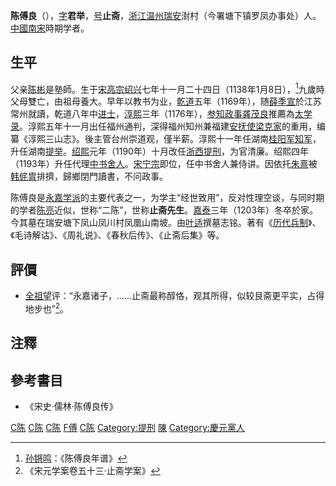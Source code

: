 '''陈傅良'''（{{bd|1137年||1203年||catIdx=C,陈}}），[[表字|字]]'''君举'''，[[号|号]]'''止斋'''，[[浙江|浙江]][[温州|温州]][[瑞安|瑞安]]湗村（今署塘下镇罗凤办事处）人。[[中國|中國]][[南宋|南宋]]時期学者。

==生平==
父亲[[陈彬|陈彬]]是塾師。生于[[宋高宗|宋高宗]][[绍兴|绍兴]]七年十一月二十四日（1138年1月8日），<ref>[[孙锵鸣|孙锵鸣]]：《陈傅良年谱》</ref>九歲時父母雙亡，由祖母養大。早年以教书为业，[[乾道_(南宋)|乾道]]五年（1169年），随[[薛季宣|薛季宣]]於江苏常州就讀，乾道八年中[[进士|进士]]，[[淳熙|淳熙]]三年（1176年），[[参知政事|参知政事]][[龚茂良|龚茂良]]推薦為[[太学录|太学录]]。淳熙五年十一月出任福州通判，深得福州知州兼福建[[安抚使|安抚使]][[梁克家|梁克家]]的重用，编纂《淳熙三山志》。後主管台州崇道观，僅半薪。淳熙十一年任湖南[[桂阳军|桂阳军]][[知军|知军]]，升任湖南[[提举|提举]]。[[绍熙|绍熙]]元年（1190年）十月改任[[浙西|浙西]][[提刑|提刑]]，为官清廉。绍熙四年（1193年）升任代理[[中书舍人|中书舍人]]。[[宋宁宗|宋宁宗]]即位，任中书舍人兼侍讲。因依托[[朱熹|朱熹]]被[[韩侂胄|韩侂胄]]排擠，歸鄉閉門讀書，不问政事。

陈傅良是[[永嘉学派|永嘉学派]]的主要代表之一，为学主“经世致用”，反对性理空谈，与同时期的学者[[陈亮|陈亮]]近似，世称“二陈”，世称'''止斋先生'''。[[嘉泰|嘉泰]]三年（1203年）冬卒於家。今其墓在瑞安塘下凤山凤川村凤凰山南坡。由[[叶适|叶适]]撰墓志铭。著有《[[历代兵制|历代兵制]]》、《毛诗解诂》、《周礼说》、《春秋后传》、《止斋后集》等。

==評價==
* [[全祖望|全祖望]]评：“永嘉诸子，……止斋最称醇恪，观其所得，似较艮斋更平实，占得地步也”<ref>《宋元学案卷五十三·止斋学案》</ref>。

==注釋==
<references/>

==參考書目==
* 《宋史·儒林·陈傅良传》

[[Category:南宋儒學學者|C陈]]
[[Category:宋朝經學家|C陈]]
[[Category:瑞安人|C陈]]
[[Category:陈姓|F傅]]
[[Category:事功學派|C陈]]
[[Category:提刑|Category:提刑]]
[[Category:幼年失親者|陳]]
[[Category:慶元黨人|Category:慶元黨人]]